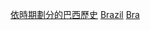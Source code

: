 {{Portal|巴西}}
{{Commons category|Centuries in Brazil}}

[[Category:依時期劃分的巴西歷史|]]
[[Category:各世紀各國|Brazil]]
[[Category:各世紀南美洲|Bra]]